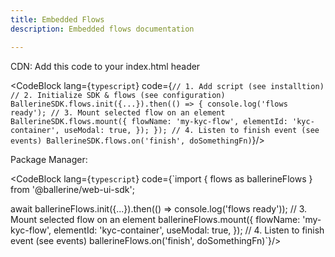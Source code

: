 ---
title: Embedded Flows
description: Embedded flows documentation

---


CDN:
Add this code to your index.html header

<CodeBlock lang={`typescript`} code={`// 1. Add script (see installtion)
// 2. Initialize SDK & flows (see configuration)
BallerineSDK.flows.init({...}).then(() => {
	console.log('flows ready');
	// 3. Mount selected flow on an element
	BallerineSDK.flows.mount({
        flowName: 'my-kyc-flow',
        elementId: 'kyc-container',
        useModal: true,
	});
});
// 4. Listen to finish event (see events)
BallerineSDK.flows.on('finish', doSomethingFn)`}/>

Package Manager:

<CodeBlock lang={`typescript`} code={`import { flows as ballerineFlows } from '@ballerine/web-ui-sdk';

await ballerineFlows.init({...}).then(() => console.log('flows ready'));
// 3. Mount selected flow on an element
ballerineFlows.mount({
    flowName: 'my-kyc-flow',
    elementId: 'kyc-container',
    useModal: true,
});
// 4. Listen to finish event (see events)
ballerineFlows.on('finish', doSomethingFn)`}/>
